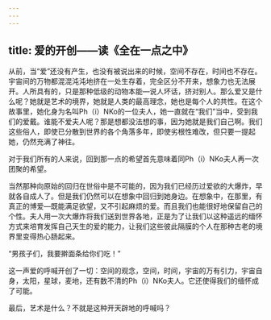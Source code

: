 ```yaml
---
---
---
```

title: 爱的开创——读《全在一点之中》
---




从前，当“爱”还没有产生，也没有被说出来的时候，空间不存在，时间也不存在。宇宙间的万物都混混沌沌地挤在一处生存着，完全区分不开来，想象力也无法展开。人所具有的，只是那种低级的动物本能—说人坏话，挤对别人。那么爱又是什么呢？她就是艺术的境界，她就是人类的最高理念，她也是每个人的共性。在这个故事里，她化身为名叫Ph（i）NKo的一位夫人，她一直就在“我们”当中，受到我们的爱戴。谁能不爱夫人呢？那是想都没法想的事，因为她就是我们自己啊。我们这些俗人，即使已分散到世界的各个角落多年，即使劣根性难改，但只要一提起她，仍然充满了神往。

对于我们所有的人来说，回到那一点的希望首先意味着同Ph（i）NKo夫人再一次团聚的希望。

当然那种向原始的回归在世俗中是不可能的，因为我们已经历过爱欲的大爆炸，早就各自成人了。但是我们仍然可以在想象中回归到她身边。在想象中，在那里，有真正的博爱—既能满足欲望，又不引起麻烦的爱。而且我们也能很好地保留自己的个性。夫人用一次大爆炸将我们送到世界各地，正是为了让我们以这种遥远的缅怀方式来培育发挥自己天生的爱的能力，让我们这些彼此隔膜的个人在那种古老的境界里变得热心肠起来。

“男孩子们，我要擀面条给你们吃！”

这一声爱的呼喊开创了一切：空间的观念，空间，时间，宇宙的万有引力，宇宙自身，太阳，星球，麦地，还有数不清的Ph（i）NKo夫人。它还使得我们的缅怀成了可能。

最后，艺术是什么？不就是这种开天辟地的呼喊吗？